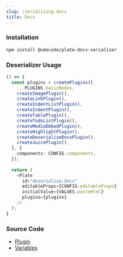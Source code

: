```yaml
---
slug: /serializing-docx
title: Docx
---
```


### Installation

```bash npm2yarn
npm install @udecode/plate-docx-serializer
```

### Deserializer Usage

```ts live
() => {
  const plugins = createPlugins([
    ...PLUGINS.basicNodes,
    createImagePlugin(),
    createLinkPlugin(),
    createIndentListPlugin(),
    createIndentPlugin(),
    createTablePlugin(),
    createTodoListPlugin(),
    createMediaEmbedPlugin(),
    createHighlightPlugin(),
    createDeserializeDocxPlugin(),
    createJuicePlugin(),
  ], {
    components: CONFIG.components,
  });
    
  return (
    <Plate
      id="deserialize-docx"
      editableProps={CONFIG.editableProps}
      initialValue={VALUES.pasteHtml}
      plugins={plugins}
    />
  );
}
```

### Source Code

- [Plugin](https://github.com/udecode/plate/blob/main/packages/serializers/docx/src/deserializer/createDeserializeDocxPlugin.ts)
- [Variables](https://github.com/udecode/plate/blob/main/docs/src/live/live.tsx)
